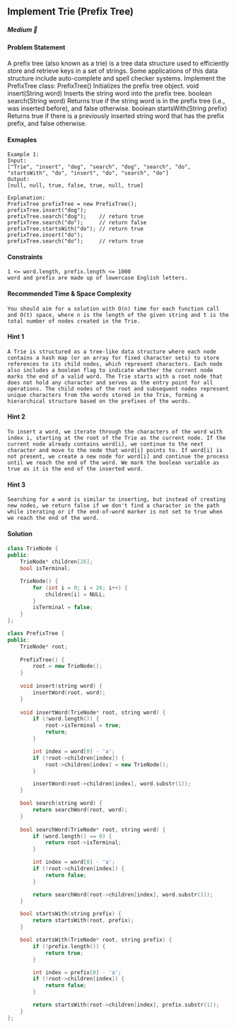 ## Implement Trie (Prefix Tree)

##### Medium 🤨

#### Problem Statement

A prefix tree (also known as a trie) is a tree data structure used to efficiently store and retrieve keys in a set of strings. Some applications of this data structure include auto-complete and spell checker systems.
Implement the PrefixTree class:
PrefixTree() Initializes the prefix tree object.
void insert(String word) Inserts the string word into the prefix tree.
boolean search(String word) Returns true if the string word is in the prefix tree (i.e., was inserted before), and false otherwise.
boolean startsWith(String prefix) Returns true if there is a previously inserted string word that has the prefix prefix, and false otherwise.

#### Exmaples
```
Example 1:
Input: 
["Trie", "insert", "dog", "search", "dog", "search", "do", "startsWith", "do", "insert", "do", "search", "do"]
Output:
[null, null, true, false, true, null, true]
```
```
Explanation:
PrefixTree prefixTree = new PrefixTree();
prefixTree.insert("dog");
prefixTree.search("dog");    // return true
prefixTree.search("do");     // return false
prefixTree.startsWith("do"); // return true
prefixTree.insert("do");
prefixTree.search("do");     // return true
```

#### Constraints
```
1 <= word.length, prefix.length <= 1000
word and prefix are made up of lowercase English letters.
```

#### Recommended Time & Space Complexity
```
You should aim for a solution with O(n) time for each function call and O(t) space, where n is the length of the given string and t is the total number of nodes created in the Trie.
```

#### Hint 1
```
A Trie is structured as a tree-like data structure where each node contains a hash map (or an array for fixed character sets) to store references to its child nodes, which represent characters. Each node also includes a boolean flag to indicate whether the current node marks the end of a valid word. The Trie starts with a root node that does not hold any character and serves as the entry point for all operations. The child nodes of the root and subsequent nodes represent unique characters from the words stored in the Trie, forming a hierarchical structure based on the prefixes of the words.
```

#### Hint 2
```
To insert a word, we iterate through the characters of the word with index i, starting at the root of the Trie as the current node. If the current node already contains word[i], we continue to the next character and move to the node that word[i] points to. If word[i] is not present, we create a new node for word[i] and continue the process until we reach the end of the word. We mark the boolean variable as true as it is the end of the inserted word.
```

#### Hint 3
```
Searching for a word is similar to inserting, but instead of creating new nodes, we return false if we don't find a character in the path while iterating or if the end-of-word marker is not set to true when we reach the end of the word.
```

#### Solution

```cpp
class TrieNode {
public:
    TrieNode* children[26];
    bool isTerminal;

    TrieNode() {
        for (int i = 0; i < 26; i++) {
            children[i] = NULL;
        }
        isTerminal = false;
    }
};

class PrefixTree {
public:
    TrieNode* root;
    
    PrefixTree() {
        root = new TrieNode();
    }
    
    void insert(string word) {
        insertWord(root, word);
    }
    
    void insertWord(TrieNode* root, string word) {
        if (!word.length()) {
            root->isTerminal = true;
            return;
        }

        int index = word[0] - 'a';
        if (!root->children[index]) {
            root->children[index] = new TrieNode();
        }

        insertWord(root->children[index], word.substr(1));
    }

    bool search(string word) {
        return searchWord(root, word);
    }
    
    bool searchWord(TrieNode* root, string word) {
        if (word.length() == 0) {
            return root->isTerminal;
        }

        int index = word[0] - 'a';
        if (!root->children[index]) {
            return false;
        }

        return searchWord(root->children[index], word.substr(1));
    }

    bool startsWith(string prefix) {
        return startsWith(root, prefix);
    }

    bool startsWith(TrieNode* root, string prefix) {
        if (!prefix.length()) {
            return true;
        }

        int index = prefix[0] - 'a';
        if (!root->children[index]) {
            return false;
        }

        return startsWith(root->children[index], prefix.substr(1));
    }
};
```